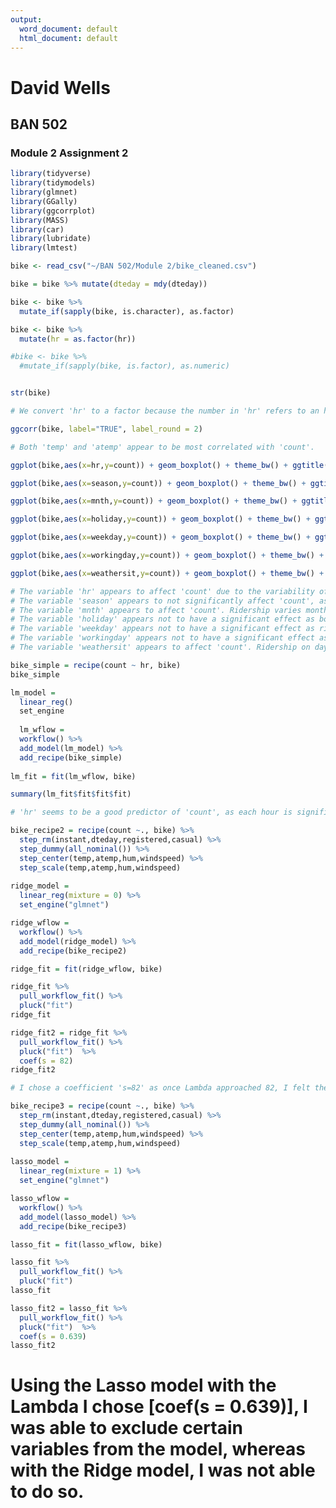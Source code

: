 ---
output:
  word_document: default
  html_document: default
---
# David Wells
## BAN 502
### Module 2 Assignment 2

```{r Load Libraries, echo=FALSE, results= FALSE, message=FALSE}
library(tidyverse)
library(tidymodels)
library(glmnet)
library(GGally)
library(ggcorrplot)
library(MASS)
library(car)
library(lubridate)
library(lmtest)
```

```{r Task 1}
bike <- read_csv("~/BAN 502/Module 2/bike_cleaned.csv")

bike = bike %>% mutate(dteday = mdy(dteday)) 

bike <- bike %>%
  mutate_if(sapply(bike, is.character), as.factor)

bike <- bike %>%
  mutate(hr = as.factor(hr))

#bike <- bike %>%
  #mutate_if(sapply(bike, is.factor), as.numeric)


str(bike)

# We convert 'hr' to a factor because the number in 'hr' refers to an hour of the day. In this case, the hour is a categorical variable and therefore it makes sense to treat it as a factor rather than a number.
```

```{r Task 2}
ggcorr(bike, label="TRUE", label_round = 2)

# Both 'temp' and 'atemp' appear to be most correlated with 'count'.
```

```{r Task 3}
ggplot(bike,aes(x=hr,y=count)) + geom_boxplot() + theme_bw() + ggtitle("Variable = hr")

ggplot(bike,aes(x=season,y=count)) + geom_boxplot() + theme_bw() + ggtitle("Variable = season")

ggplot(bike,aes(x=mnth,y=count)) + geom_boxplot() + theme_bw() + ggtitle("Variable = mnth")

ggplot(bike,aes(x=holiday,y=count)) + geom_boxplot() + theme_bw() + ggtitle("Variable = holiday")

ggplot(bike,aes(x=weekday,y=count)) + geom_boxplot() + theme_bw() + ggtitle("Variable = weekday")

ggplot(bike,aes(x=workingday,y=count)) + geom_boxplot() + theme_bw() + ggtitle("Variable = workingday")

ggplot(bike,aes(x=weathersit,y=count)) + geom_boxplot() + theme_bw() + ggtitle("Variable = weathersit")

# The variable 'hr' appears to affect 'count' due to the variability of count given the time of day.
# The variable 'season' appears to not significantly affect 'count', as it seems bike ridership is fairly consistent across seasons.
# The variable 'mnth' appears to affect 'count'. Ridership varies month to month with the Winter months (Dec, Jan, Feb, and Mar) showing the greatest difference from the remaining months.
# The variable 'holiday' appears not to have a significant effect as both Holiday and NonHoliday ridership remains constant between them.
# The variable 'weekday' appears not to have a significant effect as ridership remains constant among the days of the week.
# The variable 'workingday' appears not to have a significant effect as ridership remains constant between both types of days.
# The variable 'weathersit' appears to affect 'count'. Ridership on days with HeavyPrecip or LightPrecip have lower values than the other two options.
```

```{r Task 4}
bike_simple = recipe(count ~ hr, bike)
bike_simple

lm_model = 
  linear_reg()  
  set_engine
  
  lm_wflow = 
  workflow() %>% 
  add_model(lm_model) %>% 
  add_recipe(bike_simple)
  
lm_fit = fit(lm_wflow, bike)

summary(lm_fit$fit$fit$fit)

# 'hr' seems to be a good predictor of 'count', as each hour is significant to at least p<0.01. However, the Adjusted R-square value is 0.5008, which leads me to believe it's not the only predictor or even the best single predictor.
```

```{r Task 5}
bike_recipe2 = recipe(count ~., bike) %>% 
  step_rm(instant,dteday,registered,casual) %>%
  step_dummy(all_nominal()) %>%
  step_center(temp,atemp,hum,windspeed) %>% 
  step_scale(temp,atemp,hum,windspeed)
  
ridge_model =  
  linear_reg(mixture = 0) %>% 
  set_engine("glmnet") 

ridge_wflow = 
  workflow() %>% 
  add_model(ridge_model) %>% 
  add_recipe(bike_recipe2)

ridge_fit = fit(ridge_wflow, bike)

ridge_fit %>%
  pull_workflow_fit() %>%
  pluck("fit")  
ridge_fit

ridge_fit2 = ridge_fit %>%
  pull_workflow_fit() %>%
  pluck("fit")  %>% 
  coef(s = 82)
ridge_fit2

# I chose a coefficient 's=82' as once Lambda approached 82, I felt there was little gain to be had. The difference between this value and subsequent smaller Lambdas was less than 0.30 and approaching zero.
```

```{r Task 6}
bike_recipe3 = recipe(count ~., bike) %>% 
  step_rm(instant,dteday,registered,casual) %>%
  step_dummy(all_nominal()) %>%
  step_center(temp,atemp,hum,windspeed) %>% 
  step_scale(temp,atemp,hum,windspeed)
  
lasso_model =  
  linear_reg(mixture = 1) %>% 
  set_engine("glmnet") 

lasso_wflow = 
  workflow() %>% 
  add_model(lasso_model) %>% 
  add_recipe(bike_recipe3)

lasso_fit = fit(lasso_wflow, bike)

lasso_fit %>%
  pull_workflow_fit() %>%
  pluck("fit")  
lasso_fit

lasso_fit2 = lasso_fit %>%
  pull_workflow_fit() %>%
  pluck("fit")  %>% 
  coef(s = 0.639)
lasso_fit2
```

# Using the Lasso model with the Lambda I chose [coef(s = 0.639)], I was able to exclude certain variables from the model, whereas with the Ridge model, I was not able to do so. 